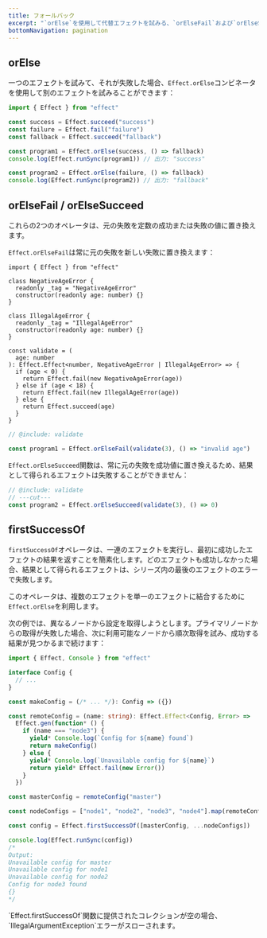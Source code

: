 ```yaml
---
title: フォールバック
excerpt: "`orElse`を使用して代替エフェクトを試みる、`orElseFail`および`orElseSucceed`で失敗を修正する、`firstSuccessOf`で最初に成功したエフェクトの結果を取得するなど、Effectにおける失敗とフォールバックの処理技術を探ります。エラーを優雅に処理し、Effectプログラムでフォールバックメカニズムを作成する方法を学びます。"
bottomNavigation: pagination
---
```


## orElse

一つのエフェクトを試みて、それが失敗した場合、`Effect.orElse`コンビネータを使用して別のエフェクトを試みることができます：

```ts twoslash
import { Effect } from "effect"

const success = Effect.succeed("success")
const failure = Effect.fail("failure")
const fallback = Effect.succeed("fallback")

const program1 = Effect.orElse(success, () => fallback)
console.log(Effect.runSync(program1)) // 出力: "success"

const program2 = Effect.orElse(failure, () => fallback)
console.log(Effect.runSync(program2)) // 出力: "fallback"
```

## orElseFail / orElseSucceed

これらの2つのオペレータは、元の失敗を定数の成功または失敗の値に置き換えます。

`Effect.orElseFail`は常に元の失敗を新しい失敗に置き換えます：

```twoslash include validate
import { Effect } from "effect"

class NegativeAgeError {
  readonly _tag = "NegativeAgeError"
  constructor(readonly age: number) {}
}

class IllegalAgeError {
  readonly _tag = "IllegalAgeError"
  constructor(readonly age: number) {}
}

const validate = (
  age: number
): Effect.Effect<number, NegativeAgeError | IllegalAgeError> => {
  if (age < 0) {
    return Effect.fail(new NegativeAgeError(age))
  } else if (age < 18) {
    return Effect.fail(new IllegalAgeError(age))
  } else {
    return Effect.succeed(age)
  }
}
```

```ts twoslash
// @include: validate

const program1 = Effect.orElseFail(validate(3), () => "invalid age")
```

`Effect.orElseSucceed`関数は、常に元の失敗を成功値に置き換えるため、結果として得られるエフェクトは失敗することができません：

```ts twoslash
// @include: validate
// ---cut---
const program2 = Effect.orElseSucceed(validate(3), () => 0)
```

## firstSuccessOf

`firstSuccessOf`オペレータは、一連のエフェクトを実行し、最初に成功したエフェクトの結果を返すことを簡素化します。どのエフェクトも成功しなかった場合、結果として得られるエフェクトは、シリーズ内の最後のエフェクトのエラーで失敗します。

このオペレータは、複数のエフェクトを単一のエフェクトに結合するために`Effect.orElse`を利用します。

次の例では、異なるノードから設定を取得しようとします。プライマリノードからの取得が失敗した場合、次に利用可能なノードから順次取得を試み、成功する結果が見つかるまで続けます：

```ts twoslash
import { Effect, Console } from "effect"

interface Config {
  // ...
}

const makeConfig = (/* ... */): Config => ({})

const remoteConfig = (name: string): Effect.Effect<Config, Error> =>
  Effect.gen(function* () {
    if (name === "node3") {
      yield* Console.log(`Config for ${name} found`)
      return makeConfig()
    } else {
      yield* Console.log(`Unavailable config for ${name}`)
      return yield* Effect.fail(new Error())
    }
  })

const masterConfig = remoteConfig("master")

const nodeConfigs = ["node1", "node2", "node3", "node4"].map(remoteConfig)

const config = Effect.firstSuccessOf([masterConfig, ...nodeConfigs])

console.log(Effect.runSync(config))
/*
Output:
Unavailable config for master
Unavailable config for node1
Unavailable config for node2
Config for node3 found
{}
*/
```

<Warning>
  `Effect.firstSuccessOf`関数に提供されたコレクションが空の場合、`IllegalArgumentException`エラーがスローされます。
</Warning>
